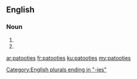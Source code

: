 ==English==

===Noun===
{{head|en|plural}}

# {{plural of|patootie|lang=en}}
# {{plural of|patooty|lang=en}}

[[Category:English plurals ending in "-ies"]]

[[ar:patooties]]
[[fr:patooties]]
[[ku:patooties]]
[[my:patooties]]